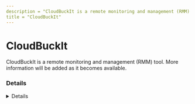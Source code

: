 ```yaml
---
description = "CloudBuckIt is a remote monitoring and management (RMM) tool. More information will be added as it becomes available."
title = "CloudBuckIt"
---
```




# CloudBuckIt

CloudBuckIt is a remote monitoring and management (RMM) tool. More information will be added as it becomes available.

### Details
<Details author={""}
         category={""}
         created={""}
         website={""}
         lastModified={""}
         privileges={""}
         free={ "" }
         verification={""}
/>

#### Installation Paths
<Card code={ ["C:\\Program Files (x86)\\CloudBuckIt\\*", "*\\CloudBuckIt\\*", "*\\CloudBuckIt*.exe"] }/>





### Forensic Artifacts








### Detections
- Detects potential processes activity of CloudBuckIt RMM tool
  - [Sigma Rule](https://github.com/magicsword-io/LOLRMM/blob/main/detections/sigma/cloudbuckit_processes_sigma.yml)


